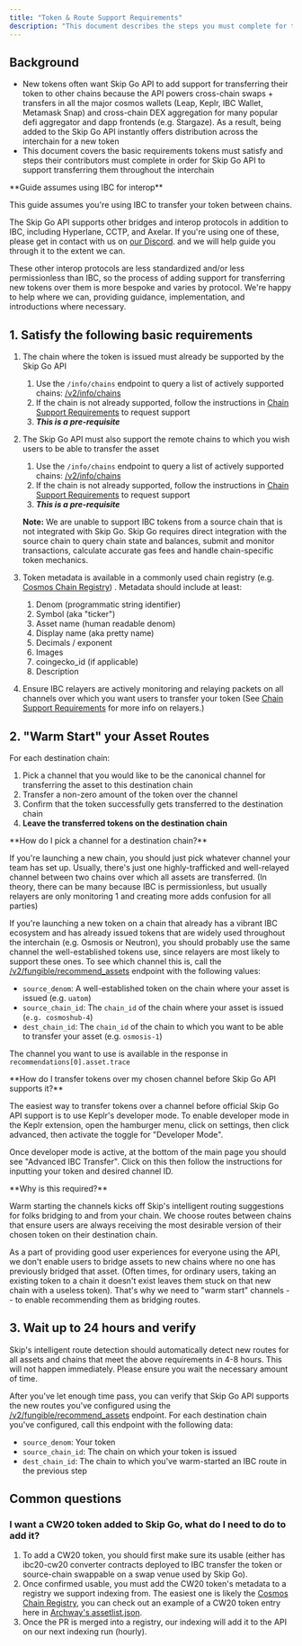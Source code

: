 ```yaml
---
title: "Token & Route Support Requirements"
description: "This document describes the steps you must complete for the Skip Go API to begin providing new routes for users to transfer a token over to various remote chains using IBC."
---
```


## Background

* New tokens often want Skip Go API to add support for transferring their token to other chains because the API powers cross-chain swaps + transfers in all the major cosmos wallets (Leap, Keplr, IBC Wallet, Metamask Snap) and cross-chain DEX aggregation for many popular defi aggregator and dapp frontends (e.g. Stargaze). As a result, being added to the Skip Go API instantly offers distribution across the interchain for a new token
* This document covers the basic requirements tokens must satisfy and steps their contributors must complete in order for Skip Go API to support transferring them throughout the interchain


 <Warning>
 **Guide assumes using IBC for interop**
 
 This guide assumes you're using IBC to transfer your token between chains. 
 
 The Skip Go API supports other bridges and interop protocols in addition to IBC, including Hyperlane, CCTP, and Axelar. If you're using one of these, please get in contact with us on [our Discord](https://skip.build/discord).
and we will help guide you through it to the extent we can.
 
 These other interop protocols are less standardized and/or less permissionless than IBC, so the process of adding support for transferring new tokens over them is more bespoke and varies by protocol. We're happy to help where we can, providing guidance, implementation, and introductions where necessary.
</Warning>

## 1\. Satisfy the following basic requirements

1. The chain where the token is issued must already be supported by the Skip Go API  
   1. Use the `/info/chains` endpoint to query a list of actively supported chains: [/v2/info/chains](/api-reference/prod/info/get-v2infochains)  
   2. If the chain is not already supported, follow the instructions in [Chain Support Requirements](./chain-support-requirements) to request support  
   3. **_This is a pre-requisite_**
2. The Skip Go API must also support the remote chains to which you wish users to be able to transfer the asset  
   1. Use the `/info/chains` endpoint to query a list of actively supported chains: [/v2/info/chains](/api-reference/prod/info/get-v2infochains)  
   2. If the chain is not already supported, follow the instructions in [Chain Support Requirements](./chain-support-requirements) to request support  
   3. **_This is a pre-requisite_**

    **Note:** We are unable to support IBC tokens from a source chain that is not integrated with Skip Go. Skip Go requires direct integration with the source chain to query chain state and balances, submit and monitor transactions, calculate accurate gas fees and handle chain-specific token mechanics.
3. Token metadata is available in a commonly used chain registry (e.g. [Cosmos Chain Registry](https://github.com/cosmos/chain-registry)) . Metadata should include at least:  
   1. Denom (programmatic string identifier)  
   2. Symbol (aka "ticker")  
   3. Asset name (human readable denom)  
   4. Display name (aka pretty name)  
   5. Decimals / exponent  
   6. Images  
   7. coingecko\_id (if applicable)  
   8. Description
4. Ensure IBC relayers are actively monitoring and relaying packets on all channels over which you want users to transfer your token (See [Chain Support Requirements](./chain-support-requirements) for more info on relayers.)

## 2\. "Warm Start" your Asset Routes

For each destination chain: 

1. Pick a channel that you would like to be the canonical channel for transferring the asset to this destination chain
1. Transfer a non-zero amount of the token over the channel
2. Confirm that the token successfully gets transferred to the destination chain
3. **Leave the transferred tokens on the destination chain**


 <Info>
 **How do I pick a channel for a destination chain?**
 
 If you're launching a new chain, you should just pick whatever channel your team has set up. Usually, there's just one highly-trafficked and well-relayed channel between two chains over which all assets are transferred. (In theory, there can be many because IBC is permissionless, but usually relayers are only monitoring 1 and creating more adds confusion for all parties)
 
 If you're launching a new token on a chain that already has a vibrant IBC ecosystem and has already issued tokens that are widely used throughout the interchain (e.g. Osmosis or Neutron), you should probably use the same channel the well-established tokens use, since relayers are most likely to support these ones. To see which channel this is, call the [/v2/fungible/recommend\_assets](/api-reference/prod/fungible/get-v2fungibleassets) endpoint with the following values: 
 
 * `source_denom`: A well-established token on the chain where your asset is issued (e.g. `uatom`)
 * `source_chain_id`: The `chain_id` of the chain where your asset is issued (`e.g. cosmoshub-4`)
 * `dest_chain_id`: The `chain_id` of the chain to which you want to be able to transfer your asset (e.g. `osmosis-1`)
 
 The channel you want to use is available in the response in `recommendations[0].asset.trace`
</Info>


 <Info>
 **How do I transfer tokens over my chosen channel before Skip Go API supports it?**
 
 The easiest way to transfer tokens over a channel before official Skip Go API support is to use Keplr's developer mode. To enable developer mode in the Keplr extension, open the hamburger menu, click on settings, then click advanced, then activate the toggle for "Developer Mode".
 
 Once developer mode is active, at the bottom of the main page you should see "Advanced IBC Transfer". Click on this then follow the instructions for inputting your token and desired channel ID.
</Info>


 <Info>
 **Why is this required?**
 
 Warm starting the channels kicks off Skip's intelligent routing suggestions for folks bridging to and from your chain. We choose routes between chains that ensure users are always receiving the most desirable version of their chosen token on their destination chain.
 
 As a part of providing good user experiences for everyone using the API, we don't enable users to bridge assets to new chains where no one has previously bridged that asset. (Often times, for ordinary users, taking an existing token to a chain it doesn't exist leaves them stuck on that new chain with a useless token). That's why we need to "warm start" channels -- to enable recommending them as bridging routes.
</Info>

## 3\. Wait up to 24 hours and verify

Skip's intelligent route detection should automatically detect new routes for all assets and chains that meet the above requirements in 4-8 hours. This will not happen immediately. Please ensure you wait the necessary amount of time. 

After you've let enough time pass, you can verify that Skip Go API supports the new routes you've configured using the [/v2/fungible/recommend\_assets](/api-reference/prod/fungible/get-v2fungibleassets) endpoint. For each destination chain you've configured, call this endpoint with the following data: 

* `source_denom`: Your token
* `source_chain_id`: The chain on which your token is issued
* `dest_chain_id`: The chain to which you've warm-started an IBC route in the previous step

## Common questions

### I want a CW20 token added to Skip Go, what do I need to do to add it?

1. To add a CW20 token, you should first make sure its usable (either has ibc20-cw20 converter contracts deployed to IBC transfer the token or source-chain swappable on a swap venue used by Skip Go).
2. Once confirmed usable, you must add the CW20 token's metadata to a registry we support indexing from. The easiest one is likely the [Cosmos Chain Registry](https://github.com/cosmos/chain-registry), you can check out an example of a CW20 token entry here in [Archway's assetlist.json](https://github.com/cosmos/chain-registry/blob/master/archway/assetlist.json).
3. Once the PR is merged into a registry, our indexing will add it to the API on our next indexing run (hourly).
